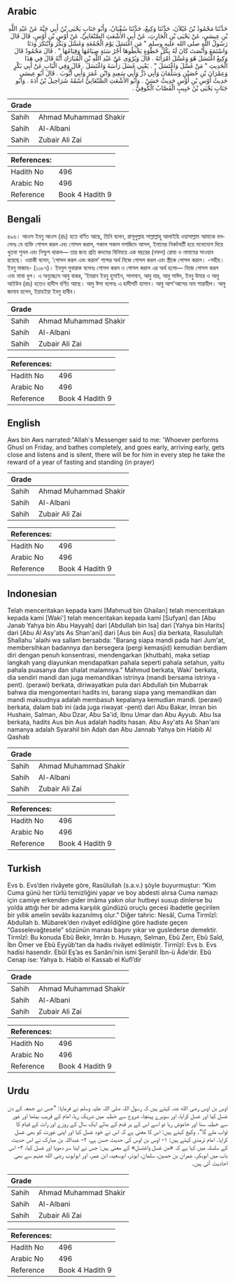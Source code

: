 ## Arabic


<div dir="rtl" lang="ar" style={{fontSize:'larger',backgroundColor:'#f8f9fa',padding:20}}>
حَدَّثَنَا مَحْمُودُ بْنُ غَيْلاَنَ، حَدَّثَنَا وَكِيعٌ، حَدَّثَنَا سُفْيَانُ، وَأَبُو جَنَابٍ يَحْيَى بْنُ أَبِي حَيَّةَ عَنْ عَبْدِ اللَّهِ بْنِ عِيسَى، عَنْ يَحْيَى بْنِ الْحَارِثِ، عَنْ أَبِي الأَشْعَثِ الصَّنْعَانِيِّ، عَنْ أَوْسِ بْنِ أَوْسٍ، قَالَ قَالَ رَسُولُ اللَّهِ صلى الله عليه وسلم ‏"‏ مَنِ اغْتَسَلَ يَوْمَ الْجُمُعَةِ وَغَسَّلَ وَبَكَّرَ وَابْتَكَرَ وَدَنَا وَاسْتَمَعَ وَأَنْصَتَ كَانَ لَهُ بِكُلِّ خَطْوَةٍ يَخْطُوهَا أَجْرُ سَنَةٍ صِيَامُهَا وَقِيَامُهَا ‏"‏ ‏.‏ قَالَ مَحْمُودٌ قَالَ وَكِيعٌ اغْتَسَلَ هُوَ وَغَسَّلَ امْرَأَتَهُ ‏.‏ قَالَ وَيُرْوَى عَنْ عَبْدِ اللَّهِ بْنِ الْمُبَارَكِ أَنَّهُ قَالَ فِي هَذَا الْحَدِيثِ ‏"‏ مَنْ غَسَّلَ وَاغْتَسَلَ ‏"‏ ‏.‏ يَعْنِي غَسَلَ رَأْسَهُ وَاغْتَسَلَ ‏.‏ قَالَ وَفِي الْبَابِ عَنْ أَبِي بَكْرٍ وَعِمْرَانَ بْنِ حُصَيْنٍ وَسَلْمَانَ وَأَبِي ذَرٍّ وَأَبِي سَعِيدٍ وَابْنِ عُمَرَ وَأَبِي أَيُّوبَ ‏.‏ قَالَ أَبُو عِيسَى حَدِيثُ أَوْسِ بْنِ أَوْسٍ حَدِيثٌ حَسَنٌ ‏.‏ وَأَبُو الأَشْعَثِ الصَّنْعَانِيُّ اسْمُهُ شَرَاحِيلُ بْنُ آدَةَ ‏.‏ وَأَبُو جَنَابٍ يَحْيَى بْنُ حَبِيبٍ الْقَصَّابُ الْكُوفِيُّ ‏.‏
</div>
<div style={{backgroundColor:'#f8f9fa',padding:20, marginBottom: 10}}><table> <thead> <tr> <th>Grade</th> <th></th> </tr> </thead> <tbody> <tr><td>Sahih</td><td>Ahmad Muhammad Shakir</td></tr><tr><td>Sahih</td><td>Al-Albani</td></tr><tr><td>Sahih</td><td>Zubair Ali Zai</td></tr></tbody></table><table> <thead> <tr> <th>References:</th> <th></th> </tr> </thead> <tbody><tr><td>Hadith No</td><td>496</td></tr><tr><td>Arabic No</td><td>496</td></tr><tr><td>Reference</td><td>Book 4 Hadith 9</td></tr></tbody></table></div>

## Bengali


<div dir="ltr" lang="bn" style={{fontSize:'larger',backgroundColor:'#f8f9fa',padding:20}}>
৪৯৬। আওস ইবনু আওস (রাঃ) হতে বর্ণিত আছে, তিনি বলেন, রাসূলুল্লাহ সাল্লাল্লাহু আলাইহি ওয়াসাল্লাম আমাকে বললেনঃ যে ব্যক্তি গোসল করল এবং গোসল করাল, সকাল সকাল মসজিদে আসল, ইমামের নিকটবর্তী হয়ে মনোযোগ দিয়ে খুতবা শুনল এবং নিশ্চুপ থাকল— তার জন্য প্রতি কদমের বিনিময়ে এক বছরের (নফল) রোযা ও নামাযের সাওয়াব রয়েছে। ওয়াকী বলেন, ‘গোসল করল এবং করাল’ শব্দের অর্থ নিজে গোসল করল এবং স্ত্রীকে গোসল করাল। -সহীহ। ইবনু মাজাহ- (১০৮৭)। ইবনুল মুবারাক বলেনঃ গোসল করল ও গোসল করাল এর অর্থ হলো— নিজে গোসল করল এবং মাথা ধুল। এ অনুচ্ছেদে আবু বাকর, 'ইমরান ইবনু হুসাইন, সালমান, আবু যার, আবু সাঈদ, ইবনু উমার ও আবু আইউব (রাঃ) হতেও হাদীস বর্ণিত আছে। আবু ঈসা বলেনঃ এ হাদীসটি হাসান। আবু আশ'আসের নাম শারাহীল। আবু জানাব হলেন, ইয়াহইয়া ইবনু হাবীব।
</div>
<div style={{backgroundColor:'#f8f9fa',padding:20, marginBottom: 10}}><table> <thead> <tr> <th>Grade</th> <th></th> </tr> </thead> <tbody> <tr><td>Sahih</td><td>Ahmad Muhammad Shakir</td></tr><tr><td>Sahih</td><td>Al-Albani</td></tr><tr><td>Sahih</td><td>Zubair Ali Zai</td></tr></tbody></table><table> <thead> <tr> <th>References:</th> <th></th> </tr> </thead> <tbody><tr><td>Hadith No</td><td>496</td></tr><tr><td>Arabic No</td><td>496</td></tr><tr><td>Reference</td><td>Book 4 Hadith 9</td></tr></tbody></table></div>

## English


<div dir="ltr" lang="en" style={{fontSize:'larger',backgroundColor:'#f8f9fa',padding:20}}>
Aws bin Aws narrated:"Allah's Messenger said to me: 'Whoever performs Ghusl on Friday, and bathes completely, and goes early, arriving early, gets close and listens and is silent, there will be for him in every step he take the reward of a year of fasting and standing (in prayer)
</div>
<div style={{backgroundColor:'#f8f9fa',padding:20, marginBottom: 10}}><table> <thead> <tr> <th>Grade</th> <th></th> </tr> </thead> <tbody> <tr><td>Sahih</td><td>Ahmad Muhammad Shakir</td></tr><tr><td>Sahih</td><td>Al-Albani</td></tr><tr><td>Sahih</td><td>Zubair Ali Zai</td></tr></tbody></table><table> <thead> <tr> <th>References:</th> <th></th> </tr> </thead> <tbody><tr><td>Hadith No</td><td>496</td></tr><tr><td>Arabic No</td><td>496</td></tr><tr><td>Reference</td><td>Book 4 Hadith 9</td></tr></tbody></table></div>

## Indonesian


<div dir="ltr" lang="id" style={{fontSize:'larger',backgroundColor:'#f8f9fa',padding:20}}>
Telah menceritakan kepada kami [Mahmud bin Ghailan] telah menceritakan kepada kami [Waki'] telah menceritakan kepada kami [Sufyan] dan [Abu Janab Yahya bin Abu Hayyah] dari [Abdullah bin Isa] dari [Yahya bin Harits] dari [Abu Al Asy'ats As Shan'ani] dari [Aus bin Aus] dia berkata, Rasulullah Shallahu 'alaihi wa sallam bersabda: "Barang siapa mandi pada hari Jum'at, membersihkan badannya dan bersegera (pergi kemasjid) kemudian berdiam diri dengan penuh konsentrasi, mendengarkan (khutbah), maka setiap langkah yang diayunkan mendapatkan pahala seperti pahala setahun, yaitu pahala puasanya dan shalat malamnya." Mahmud berkata, Waki' berkata, dia sendiri mandi dan juga memandikan istrinya (mandi bersama istrinya -pent). (perawi) berkata, diriwayatkan pula dari Abdullah bin Mubarrak bahwa dia mengomentari hadits ini, barang siapa yang memandikan dan mandi maksudnya adalah membasuh kepalanya kemudian mandi. (perawi) berkata, dalam bab ini (ada juga riwayat -pent) dari Abu Bakar, Imran bin Hushain, Salman, Abu Dzar, Abu Sa'id, Ibnu Umar dan Abu Ayyub. Abu Isa berkata, hadits Aus bin Aus adalah hadits hasan. Abu Asy'ats As Shan'ani namanya adalah Syarahil bin Adah dan Abu Jannab Yahya bin Habib Al Qashab
</div>
<div style={{backgroundColor:'#f8f9fa',padding:20, marginBottom: 10}}><table> <thead> <tr> <th>Grade</th> <th></th> </tr> </thead> <tbody> <tr><td>Sahih</td><td>Ahmad Muhammad Shakir</td></tr><tr><td>Sahih</td><td>Al-Albani</td></tr><tr><td>Sahih</td><td>Zubair Ali Zai</td></tr></tbody></table><table> <thead> <tr> <th>References:</th> <th></th> </tr> </thead> <tbody><tr><td>Hadith No</td><td>496</td></tr><tr><td>Arabic No</td><td>496</td></tr><tr><td>Reference</td><td>Book 4 Hadith 9</td></tr></tbody></table></div>

## Turkish


<div dir="ltr" lang="tr" style={{fontSize:'larger',backgroundColor:'#f8f9fa',padding:20}}>
Evs b. Evs’den rivâyete göre, Rasûlullah (s.a.v.) şöyle buyurmuştur: “Kim Cuma günü her türlü temizliğini yapar ve boy abdesti alırsa Cuma namazı için camiye erkenden gider imâma yakın olur hutbeyi susup dinlerse bu yolda attığı her bir adıma karşılık gündüzü oruçlu gecesi ibadetle geçirilen bir yıllık amelin sevâbı kazanılmış olur.” Diğer tahric: Nesâî, Cuma Tirmîzî: Abdullah b. Mübarek’den rivâyet edildiğine göre hadiste geçen “Gasselevağtesele” sözünün manası başını yıkar ve guslederse demektir. Tirmîzî: Bu konuda Ebû Bekir, Imrân b. Husayn, Selman, Ebû Zerr, Ebû Saîd, İbn Ömer ve Ebû Eyyûb’tan da hadis rivâyet edilmiştir. Tirmîzî: Evs b. Evs hadisi hasendir. Ebûl Eş’as es Sanâni’nin ismi Şerahîl İbn-ü Âde’dir. Ebû Cenap ise: Yahya b. Habib el Kassab el Kufî’dir
</div>
<div style={{backgroundColor:'#f8f9fa',padding:20, marginBottom: 10}}><table> <thead> <tr> <th>Grade</th> <th></th> </tr> </thead> <tbody> <tr><td>Sahih</td><td>Ahmad Muhammad Shakir</td></tr><tr><td>Sahih</td><td>Al-Albani</td></tr><tr><td>Sahih</td><td>Zubair Ali Zai</td></tr></tbody></table><table> <thead> <tr> <th>References:</th> <th></th> </tr> </thead> <tbody><tr><td>Hadith No</td><td>496</td></tr><tr><td>Arabic No</td><td>496</td></tr><tr><td>Reference</td><td>Book 4 Hadith 9</td></tr></tbody></table></div>

## Urdu


<div dir="rtl" lang="ur" style={{fontSize:'larger',backgroundColor:'#f8f9fa',padding:20}}>
اوس بن اوس رضی الله عنہ کہتے ہیں کہ رسول اللہ صلی اللہ علیہ وسلم نے فرمایا: ”جس نے جمعہ کے دن غسل کیا اور غسل کرایا، اور سویرے پہنچا، شروع سے خطبہ میں شریک رہا، امام کے قریب بیٹھا اور غور سے خطبہ سنا اور خاموش رہا تو اسے اس کے ہر قدم کے بدلے ایک سال کے روزے اور رات کے قیام کا ثواب ملے گا“۔ وکیع کہتے ہیں: اس کا معنی ہے کہ اس نے خود غسل کیا اور اپنی عورت کو بھی غسل کرایا۔ امام ترمذی کہتے ہیں: ۱- اوس بن اوس کی حدیث حسن ہے، ۲- عبداللہ بن مبارک نے اس حدیث کے سلسلہ میں کہا ہے کہ «من غسل واغتسل» کے معنی ہیں: جس نے اپنا سر دھویا اور غسل کیا، ۳- اس باب میں ابوبکر، عمران بن حصین، سلمان، ابوذر، ابوسعید، ابن عمر، اور ابوایوب رضی الله عنہم سے بھی احادیث آئی ہیں۔
</div>
<div style={{backgroundColor:'#f8f9fa',padding:20, marginBottom: 10}}><table> <thead> <tr> <th>Grade</th> <th></th> </tr> </thead> <tbody> <tr><td>Sahih</td><td>Ahmad Muhammad Shakir</td></tr><tr><td>Sahih</td><td>Al-Albani</td></tr><tr><td>Sahih</td><td>Zubair Ali Zai</td></tr></tbody></table><table> <thead> <tr> <th>References:</th> <th></th> </tr> </thead> <tbody><tr><td>Hadith No</td><td>496</td></tr><tr><td>Arabic No</td><td>496</td></tr><tr><td>Reference</td><td>Book 4 Hadith 9</td></tr></tbody></table></div>